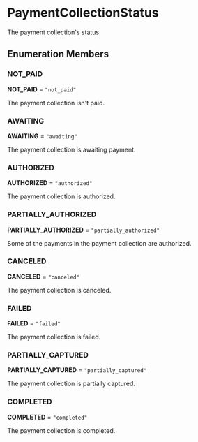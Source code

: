 
# PaymentCollectionStatus

The payment collection's status.

## Enumeration Members

### NOT\_PAID

 **NOT\_PAID** = `"not_paid"`

The payment collection isn't paid.

### AWAITING

 **AWAITING** = `"awaiting"`

The payment collection is awaiting payment.

### AUTHORIZED

 **AUTHORIZED** = `"authorized"`

The payment collection is authorized.

### PARTIALLY\_AUTHORIZED

 **PARTIALLY\_AUTHORIZED** = `"partially_authorized"`

Some of the payments in the payment collection are authorized.

### CANCELED

 **CANCELED** = `"canceled"`

The payment collection is canceled.

### FAILED

 **FAILED** = `"failed"`

The payment collection is failed.

### PARTIALLY\_CAPTURED

 **PARTIALLY\_CAPTURED** = `"partially_captured"`

The payment collection is partially captured.

### COMPLETED

 **COMPLETED** = `"completed"`

The payment collection is completed.
